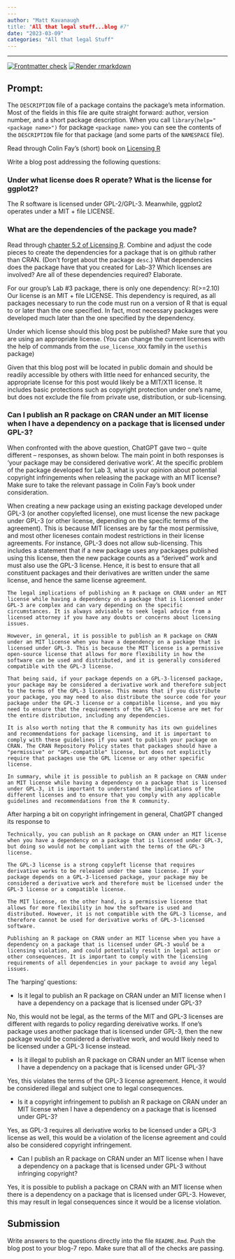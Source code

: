 ---
---
author: "Matt Kavanaugh
title: "All that legal stuff...blog #7"
date: "2023-03-09"
categories: "All that legal Stuff"
---
---

<!-- README.md is generated from README.Rmd. Please edit that file -->
<!-- badges: start -->
[![Frontmatter check](../../actions/workflows/check-yaml.yaml/badge.svg)](../../actions/workflows/check-yaml.yaml)
[![Render rmarkdown](../../actions/workflows/render-rmarkdown.yaml/badge.svg)](../../actions/workflows/render-rmarkdown.yaml)
<!-- badges: end -->
  

## Prompt:

The `DESCRIPTION` file of a package contains the package's meta information. Most of the fields in this file are quite straight forward: author, version number, and a short package description. When you call `library(help="<package name>")` for  package `<package name>` you can see the contents of the `DESCRIPTION` file for that package (and some parts of the `NAMESPACE` file).

Read through Colin Fay's (short) book on [Licensing R](https://thinkr-open.github.io/licensing-r/)

Write a blog post addressing the following questions: 

### Under what license does R operate? What is the license for ggplot2?

The R software is licensed under GPL-2/GPL-3. Meanwhile, ggplot2 operates under a MIT + file LICENSE.

### What are the dependencies of the package you made?

Read through [chapter 5.2 of Licensing R](https://thinkr-open.github.io/licensing-r/practical.html#dependencies-exploration). Combine and adjust the code pieces to create the dependencies for a package that is on github rather than CRAN. (Don't forget about the package `desc`.) What dependencies does the package have that you created for Lab-3? 
Which licenses are involved? 
Are all of these dependencies required? Elaborate.

For our group's Lab #3 package, there is only one dependency: R(>=2.10)
Our license is an MIT + file LICENSE.
This dependency is required, as all packages necessary to run the code must run on a version of R that is equal to or later than the one specified. In fact, most necessary packages were developed much later than the one specified by the dependency.


Under which license should this blog post be published? Make sure that you are using an appropriate license. (You can change the current licenses with the help of commands from the `use_license_XXX` family in the `usethis` package)

Given that this blog post will be located in public domain and should be readily accessible by others with little need for enhanced security, the appropriate license for this post would likely be a MIT/X11 license. It includes basic protections such as copyright protection under one's name, but does not exclude the file from private use, distribution, or sub-licensing.

### Can I publish an R package on CRAN under an MIT license when I have a dependency on a package that is licensed under GPL-3?

When confronted with the above question, ChatGPT gave two -- quite different -- responses, as shown below. 
The main point in both responses is 'your package may be considered  derivative work'. At the specific problem of the package developed for Lab 3, what is your opinion about potential copyright infringements when releasing the package with an MIT license? Make sure to take the relevant passage in Colin Fay's book under consideration.

When creating a new package using an existing package developed under GPL-3 (or another copylefted license), one must license the new package under GPL-3 (or other license, depending on the specific terms of the agreement). This is because MIT licenses are by far the most permissive, and most other liceneses contain modest restrictions in their license agreements. For instance, GPL-3 does not allow sub-licensing. This includes a statement that if a new package uses any packages published using this license, then the new package counts as a "derived" work and must also use the GPL-3 license. Hence, it is best to ensure that all constituent packages and their derivatives are written under the same license, and hence the same license agreement.

```
The legal implications of publishing an R package on CRAN under an MIT license while having a dependency on a package that is licensed under GPL-3 are complex and can vary depending on the specific circumstances. It is always advisable to seek legal advice from a licensed attorney if you have any doubts or concerns about licensing issues.

However, in general, it is possible to publish an R package on CRAN under an MIT license when you have a dependency on a package that is licensed under GPL-3. This is because the MIT license is a permissive open-source license that allows for more flexibility in how the software can be used and distributed, and it is generally considered compatible with the GPL-3 license.

That being said, if your package depends on a GPL-3-licensed package, your package may be considered a derivative work and therefore subject to the terms of the GPL-3 license. This means that if you distribute your package, you may need to also distribute the source code for your package under the GPL-3 license or a compatible license, and you may need to ensure that the requirements of the GPL-3 license are met for the entire distribution, including any dependencies.

It is also worth noting that the R community has its own guidelines and recommendations for package licensing, and it is important to comply with these guidelines if you want to publish your package on CRAN. The CRAN Repository Policy states that packages should have a "permissive" or "GPL-compatible" license, but does not explicitly require that packages use the GPL license or any other specific license.

In summary, while it is possible to publish an R package on CRAN under an MIT license while having a dependency on a package that is licensed under GPL-3, it is important to understand the implications of the different licenses and to ensure that you comply with any applicable guidelines and recommendations from the R community.
```

After harping a bit on copyright infringement in general, ChatGPT changed its response to

```
Technically, you can publish an R package on CRAN under an MIT license when you have a dependency on a package that is licensed under GPL-3, but doing so would not be compliant with the terms of the GPL-3 license.

The GPL-3 license is a strong copyleft license that requires derivative works to be released under the same license. If your package depends on a GPL-3-licensed package, your package may be considered a derivative work and therefore must be licensed under the GPL-3 license or a compatible license.

The MIT license, on the other hand, is a permissive license that allows for more flexibility in how the software is used and distributed. However, it is not compatible with the GPL-3 license, and therefore cannot be used for derivative works of GPL-3-licensed software.

Publishing an R package on CRAN under an MIT license when you have a dependency on a package that is licensed under GPL-3 would be a licensing violation, and could potentially result in legal action or other consequences. It is important to comply with the licensing requirements of all dependencies in your package to avoid any legal issues.
```

The 'harping' questions:

- Is it legal to publish an R package on CRAN under an MIT license when I have a dependency on a package that is licensed under GPL-3?

No, this would not be legal, as the terms of the MIT and GPL-3 licenses are different with regards to policy regarding dereivative works. If one's package uses another package that is licensed under GPL-3, then the new package would be considered a derivative work, and would likely need to be licensed under a GPL-3 license instead.

- Is it illegal to publish an R package on CRAN under an MIT license when I have a dependency on a package that is licensed under GPL-3?

Yes, this violates the terms of the GPL-3 license agreement. Hence, it would be considered illegal and subject one to legal consequences.

- Is it a copyright infringement to publish an R package on CRAN under an MIT license when I have a dependency on a package that is licensed under GPL-3?

Yes, as GPL-3 requires all derivative works to be licensed under a GPL-3 license as well, this would be a violation of the license agreement and could also be considered copyright infringement.

- Can I publish an R package on CRAN under an MIT license when I have a dependency on a package that is licensed under GPL-3 without infringing copyright?

Yes, it is possible to publish a package on CRAN with an MIT license when there is a dependency on a package that is licensed under GPL-3. However, this may result in legal consequences since it would be a license violation.


## Submission

Write answers to the questions directly into the file `README.Rmd`. Push the blog post to your blog-7 repo. Make sure that all of the checks are passing.
